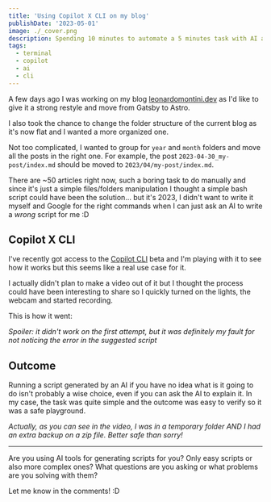 ```yaml
---
title: 'Using Copilot X CLI on my blog'
publishDate: '2023-05-01'
image: ./_cover.png
description: Spending 10 minutes to automate a 5 minutes task with AI and bash scripts
tags:
  - terminal
  - copilot
  - ai
  - cli
---
```



A few days ago I was working on my blog [leonardomontini.dev](https://leonardomontini.dev/) as I'd like to give it a strong restyle and move from Gatsby to Astro.

I also took the chance to change the folder structure of the current blog as it's now flat and I wanted a more organized one.

Not too complicated, I wanted to group for `year` and `month` folders and move all the posts in the right one. For example, the post `2023-04-30_my-post/index.md` should be moved to `2023/04/my-post/index.md`.

There are ~50 articles right now, such a boring task to do manually and since it's just a simple files/folders manipulation I thought a simple bash script could have been the solution... but it's 2023, I didn't want to write it myself and Google for the right commands when I can just ask an AI to write a _wrong_ script for me :D

## Copilot X CLI

I've recently got access to the [Copilot CLI](https://githubnext.com/projects/copilot-cli) beta and I'm playing with it to see how it works but this seems like a real use case for it.

I actually didn't plan to make a video out of it but I thought the process could have been interesting to share so I quickly turned on the lights, the webcam and started recording.

This is how it went:

<YouTube id="AKxaoupEBv4" />

_Spoiler: it didn't work on the first attempt, but it was definitely my fault for not noticing the error in the suggested script_

## Outcome

Running a script generated by an AI if you have no idea what is it going to do isn't probably a wise choice, even if you can ask the AI to explain it. In my case, the task was quite simple and the outcome was easy to verify so it was a safe playground.

_Actually, as you can see in the video, I was in a temporary folder AND I had an extra backup on a zip file. Better safe than sorry!_

---

Are you using AI tools for generating scripts for you? Only easy scripts or also more complex ones?
What questions are you asking or what problems are you solving with them?

Let me know in the comments! :D
